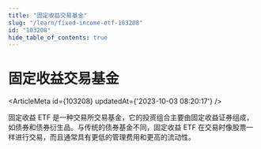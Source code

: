 ```yaml
---
title: "固定收益交易基金"
slug: "/learn/fixed-income-etf-103208"
id: "103208"
hide_table_of_contents: true
---
```



# 固定收益交易基金

<ArticleMeta id={103208} updatedAt={'2023-10-03 08:20:17'} />
<div className='border-solid border-b border-t-0 my-4 border-[var(--ifm-color-gray-300)]' />

固定收益 ETF 是一种交易所交易基金，它的投资组合主要由固定收益证券组成，如债券和债券衍生品。与传统的债券基金不同，固定收益 ETF 在交易时像股票一样进行交易，而且通常具有更低的管理费用和更高的流动性。

